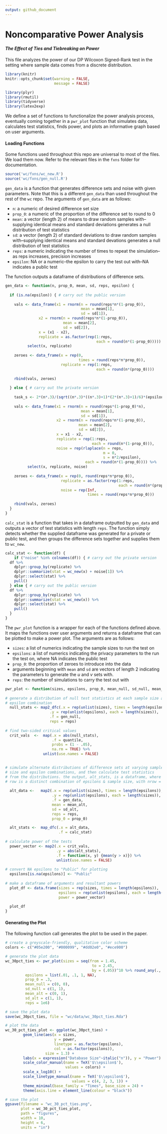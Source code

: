 ```yaml
---
output: github_document
---
```

# Noncomparative Power Analysis
#### *The Effect of Ties and Tiebreaking on Power*

This file analyzes the power of our DP Wilcoxon Signed-Rank test in the setting where sample data comes from a discrete distribution.

```r
library(knitr)
knitr::opts_chunk$set(warning = FALSE, 
                      message = FALSE)
```

```r
library(plyr)
library(rmutil)
library(tidyverse)
library(latex2exp)
```

We define a set of functions to functionalize the power analysis process, eventually coming together in a `pwr_plot` function that simulates data, calculates test statistics, finds power, and plots an informative graph based on user arguments.

#### Loading Functions

Some functions used throughout this repo are universal to most of the files. We load them now. Refer to the relevant files in the `fxns` folder for documentation.

```r
source('wc/fxns/wc_new.R')
source('wc/fxns/gen_null.R')
```

`gen_data` is a function that generates difference sets and noise with given parameters. Note that this is a different `gen_data` than used throughout the rest of the `wc` repo. The arguments of `gen_data` are as follows:

* `n`: a numeric of desired difference set size
* `prop_0`: a numeric of the proportion of the difference set to round to 0
* `mean`: a vector (length 2) of means to draw random samples with--supplying identical means and standard deviations generates a null distribution of test statistics
* `sd`: a vector (length 2) of standard deviations to draw random samples with--supplying identical means and standard devations generates a null distribution of test statistics
* `reps`: a numeric indicating the number of times to repeat the simulation--as reps increases, precision increases
* `epsilon`: NA or a numeric--the epsilon to carry the test out with--NA indicates a public test

The function outputs a dataframe of distributions of difference sets.

```r
gen_data <- function(n, prop_0, mean, sd, reps, epsilon) {
  
  if (is.na(epsilon)) { # carry out the public version
    
    vals <- data_frame(x1 = rnorm(n = round(reps*n*(1-prop_0)), 
                                  mean = mean[1],
                                  sd = sd[1]),
               x2 = rnorm(n = round(reps*n*(1-prop_0)), 
                          mean = mean[2],
                          sd = sd[2]),
               x = (x1 - x2),
               replicate = as.factor(rep(1:reps, 
                                         each = round(n*(1-prop_0))))) %>%
          select(x, replicate)
    
    zeroes <- data_frame(x = rep(0, 
                                 times = round(reps*n*prop_0)),
                         replicate = rep(1:reps, 
                                         each = round(n*(prop_0))))           
    
    rbind(vals, zeroes)
    
  } else { # carry out the private version
    
    task_s <- 2*(n*.3)/(sqrt((n*.3)*((n*.3)+1)*(2*(n*.3)+1)/6)*(epsilon)) 
    
    vals <- data_frame(x1 = rnorm(n = round(reps*(1-prop_0)*n), 
                                  mean = mean[1],
                                  sd = sd[1]),
                       x2 = rnorm(n = round(reps*n*(1-prop_0)), 
                                 mean = mean[2],
                                 sd = sd[2]),
                       x = x1 - x2,
                       replicate = rep(1:reps, 
                                       each = round(n*(1-prop_0))),
                       noise = rep(rlaplace(n = reps,
                                            m = 0,
                                            s = n*2/epsilon), 
                                    each = round(n*(1-prop_0)))) %>%
          select(x, replicate, noise)
     
    zeroes <- data_frame(x = rep(0, round(reps*n*prop_0)),
                         replicate = as.factor(rep(1:reps, 
                                                   each = round(n*(prop_0)))),
                         noise = rep(Inf, 
                                     times = round(reps*n*prop_0)))
    
    rbind(vals, zeroes)
  }
}
```

`calc_stat` is a function that takes in a dataframe outputted by `gen_data` and outputs a vector of test statistics with length `reps`. The function simply detects whether the supplied dataframe was generated for a private or public test, and then groups the difference sets together and supplies them to `wc_new`.

```r
calc_stat <- function(df) {
    if ("noise" %in% colnames(df)) { # carry out the private version
  df %>%
    dplyr::group_by(replicate) %>%
    dplyr::summarize(stat = wc_new(x) + noise[1]) %>%
    dplyr::select(stat) %>%
    pull()
  } else { # carry out the public version
  df %>% 
    dplyr::group_by(replicate) %>%
    dplyr::summarize(stat = wc_new(x)) %>% 
    dplyr::select(stat) %>%
    pull()
  }
}
```

The `pwr_plot` function is a wrapper for each of the functions defined above. It maps the functions over user arguments and returns a dataframe that can be plotted to make a power plot. The arguments are as follows:

* `sizes`: a list of numerics indicating the sample sizes to run the test on
* `epsilons`: a list of numerics indicating the privacy parameters to the run the test on, where NA indicates the public test
* `prop_0`: the proportion of zeroes to introduce into the data
* arguments beginning with `mean` and `sd` are vectors of length 2 indicating the parameters to generate the *u* and *v* sets with. 
* `reps`: the number of simulations to carry the test out with

```r
pwr_plot <- function(sizes, epsilons, prop_0, mean_null, sd_null, mean_alt, sd_alt, reps) {
 
# generate a distribution of null test statistics at each sample size and
# epsilon combination 
  null_stats <- map2_dfc(.x = rep(unlist(sizes), times = length(epsilons)),
                    .y = rep(unlist(epsilons), each = length(sizes)),
                    .f = gen_null,
                    reps = reps)
  
# find two-sided critical values
  crit_vals  <-  map(.x = abs(null_stats), 
                     .f = quantile, 
                     probs = (1 - .05), 
                     na.rm = TRUE) %>% 
                 unlist(use.names = FALSE)
  

# simulate alternate distributions of difference sets at varying sample 
# size and epsilon combinations, and then calculate test statistics 
# from the distributions. the output, alt_stats, is a dataframe, where each 
# row is a distinct combination of epsilons & sample size, with nrow = reps
    
  alt_data <-   map2(.x = rep(unlist(sizes), times = length(epsilons)), 
                     .y = rep(unlist(epsilons), each = length(sizes)), 
                     .f = gen_data, 
                     mean = mean_alt, 
                     sd = sd_alt, 
                     reps = reps, 
                     prop_0 = prop_0)

  alt_stats <-  map_dfc(.x = alt_data, 
                        .f = calc_stat)
  
# calculate power of the tests 
  power_vector <- map2(.x = crit_vals, 
                       .y = abs(alt_stats), 
                       .f = function(x, y) {mean(y > x)}) %>% 
                       unlist(use.names = FALSE)
  
# convert NA epsilons to "Public" for plotting  
  epsilons[is.na(epsilons)] <- "Public"
  
# make a dataframe of arguments and resultant powers  
  plot_df <- data.frame(sizes = rep(sizes, times = length(epsilons)),
                        epsilons = rep(unlist(epsilons), each = length(sizes)),
                        power = power_vector)
  
  plot_df
}
```

#### Generating the Plot

The following function call generates the plot to be used in the paper.

```r
# create a greyscale-friendly, qualitative color scheme
colors <- c("#05e200", "#000099", "#dd02e0", "#ece900")

# generate the plot data
wc_30pct_ties <- pwr_plot(sizes = seq(from = 1.45, 
                                       to = 2.45, 
                                       by = (.05))^10 %>% round_any(., 30) %>% c(10, .),
         epsilons = list(.01, .1, 1, NA),
         prop_0 = .3,
         mean_null = c(0, 0),
         sd_null = c(1, 1),
         mean_alt = c(0, 1),
         sd_alt = c(1, 1),
         reps = 1e6)

# save the plot data
save(wc_30pct_ties, file = "wc/data/wc_30pct_ties.Rda")

# plot the data  
wc_30_pct_ties_plot <- ggplot(wc_30pct_ties) + 
        geom_line(aes(x = sizes, 
                      y = power, 
                      linetype = as.factor(epsilons),
                      col = as.factor(epsilons)),
                  size = 1.3) +
        labs(x = expression("Database Size"~italic("n")), y = "Power") +
        scale_color_manual(name = TeX('$\\epsilon$'),
                           values = colors) +
        scale_x_log10() +
        scale_linetype_manual(name = TeX('$\\epsilon$'),
                              values = c(4, 2, 3, 1)) +
        theme_minimal(base_family = "Times", base_size = 24) +
        theme(axis.line = element_line(colour = "black"))

# save the plot
ggsave(filename = "wc_30_pct_ties.png", 
       plot = wc_30_pct_ties_plot,
       path = "figures",
       width = 10,
       height = 6,
       units = "in")
```
